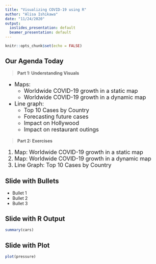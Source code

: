 ```yaml
---
title: "Visualizing COVID-19 using R"
author: "Alisa Ishikawa"
date: "11/24/2020"
output:
  ioslides_presentation: default
  beamer_presentation: default
---
```


```r
knitr::opts_chunk$set(echo = FALSE)
```

## Our Agenda Today

> **Part 1: Understanding Visuals**
<font size="4">  

* Maps:
    + Worldwide COVID-19 growth in a static map
    + Worldwide COVID-19 growth in a dynamic map  
      
* Line graph:
    + Top 10 Cases by Country
    + Forecasting future cases
    + Impact on Hollywood
    + Impact on restaurant outings
    
</font>

> **Part 2: Exercises**  
<font size="4">  

1. Map: Worldwide COVID-19 growth in a static map
2. Map: Worldwide COVID-19 growth in a dynamic map
3. Line Graph: Top 10 Cases by Country

</font>


## Slide with Bullets

- Bullet 1
- Bullet 2
- Bullet 3

## Slide with R Output

```r
summary(cars)
```

## Slide with Plot

```r
plot(pressure)
```

